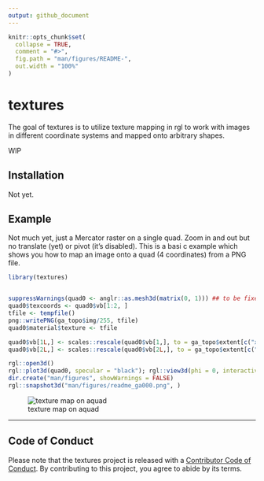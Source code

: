---
output: github_document
---

<!-- README.md is generated from README.Rmd. Please edit that file -->

```{r, include = FALSE}
knitr::opts_chunk$set(
  collapse = TRUE,
  comment = "#>",
  fig.path = "man/figures/README-",
  out.width = "100%"
)
```

# textures

<!-- badges: start -->
<!-- badges: end -->

The goal of textures is to utilize texture mapping in rgl to work with images in different coordinate systems and mapped onto arbitrary shapes. 

WIP


## Installation

Not yet. 


## Example

Not much yet, just a Mercator raster on a single quad. Zoom in and out but no translate (yet) or pivot (it's disabled). 
This is a basi
c example which shows you how to map an image onto a quad (4 coordinates) from a PNG file. 


```{r example}
library(textures)


suppressWarnings(quad0 <- anglr::as.mesh3d(matrix(0, 1))) ## to be fixed
quad0$texcoords <- quad0$vb[1:2, ]
tfile <- tempfile()
png::writePNG(ga_topo$img/255, tfile)
quad0$material$texture <- tfile

quad0$vb[1L,] <- scales::rescale(quad0$vb[1,], to = ga_topo$extent[c("xmin", "xmax")])
quad0$vb[2L,] <- scales::rescale(quad0$vb[2L,], to = ga_topo$extent[c("ymin", "ymax")])

rgl::open3d()
rgl::plot3d(quad0, specular = "black"); rgl::view3d(phi = 0, interactive = FALSE)
dir.create("man/figures", showWarnings = FALSE)
rgl::snapshot3d("man/figures/readme_ga000.png", )
```
![texture map on aquad](man/figures/readme_ga000.png)


---

## Code of Conduct

Please note that the textures project is released with a [Contributor Code of Conduct](https://contributor-covenant.org/version/2/0/CODE_OF_CONDUCT.html). By contributing to this project, you agree to abide by its terms.

